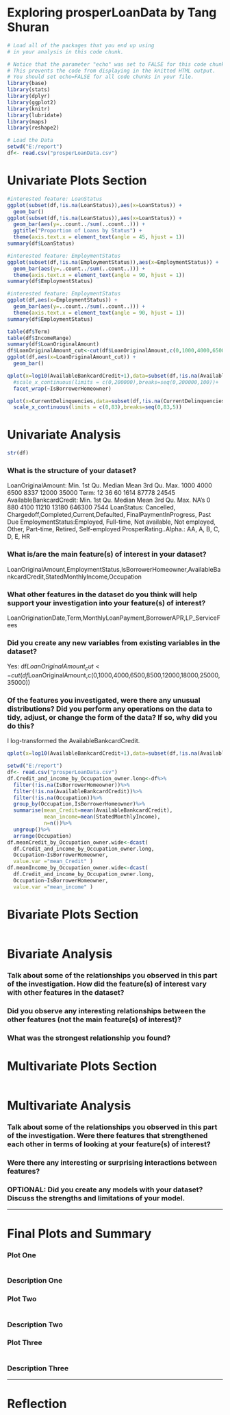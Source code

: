 Exploring prosperLoanData by Tang Shuran
========================================================

```r
# Load all of the packages that you end up using
# in your analysis in this code chunk.

# Notice that the parameter "echo" was set to FALSE for this code chunk.
# This prevents the code from displaying in the knitted HTML output.
# You should set echo=FALSE for all code chunks in your file.
library(base)
library(stats)
library(dplyr)
library(ggplot2)
library(knitr)
library(lubridate)
library(maps)
library(reshape2)
```

```r
# Load the Data
setwd("E:/report")
df<- read.csv("prosperLoanData.csv")
```

# Univariate Plots Section
```r
#interested feature: LoanStatus
ggplot(subset(df,!is.na(LoanStatus)),aes(x=LoanStatus)) + 
  geom_bar()
ggplot(subset(df,!is.na(LoanStatus)),aes(x=LoanStatus)) + 
  geom_bar(aes(y=..count../sum(..count..))) +
  ggtitle("Proportion of Loans by Status") + 
  theme(axis.text.x = element_text(angle = 45, hjust = 1))
summary(df$LoanStatus)

```



```r
#interested feature: EmploymentStatus
ggplot(subset(df,!is.na(EmploymentStatus)),aes(x=EmploymentStatus)) + 
  geom_bar(aes(y=..count../sum(..count..))) +
  theme(axis.text.x = element_text(angle = 90, hjust = 1))
summary(df$EmploymentStatus)

```

```r
#interested feature: EmploymentStatus
ggplot(df,aes(x=EmploymentStatus)) + 
  geom_bar(aes(y=..count../sum(..count..))) +
  theme(axis.text.x = element_text(angle = 90, hjust = 1))
summary(df$EmploymentStatus)
```

```r
table(df$Term)
table(df$IncomeRange)
summary(df$LoanOriginalAmount)
df$LoanOriginalAmount_cut<-cut(df$LoanOriginalAmount,c(0,1000,4000,6500,8500,12000,18000,25000,35000))
ggplot(df,aes(x=LoanOriginalAmount_cut)) + 
  geom_bar()

```

```r
qplot(x=log10(AvailableBankcardCredit+1),data=subset(df,!is.na(AvailableBankcardCredit)))+
  #scale_x_continuous(limits = c(0,200000),breaks=seq(0,200000,100))+
  facet_wrap(~IsBorrowerHomeowner)
```


```r
qplot(x=CurrentDelinquencies,data=subset(df,!is.na(CurrentDelinquencies)))+
  scale_x_continuous(limits = c(0,83),breaks=seq(0,83,5))

```


# Univariate Analysis
```r
str(df)

```


### What is the structure of your dataset?
LoanOriginalAmount: 
 Min. 1st Qu.  Median    Mean 3rd Qu.    Max. 
   1000    4000    6500    8337   12000   35000 
Term:
   12    36    60 
 1614 87778 24545 
AvailableBankcardCredit:
   Min. 1st Qu.  Median    Mean 3rd Qu.    Max.    NA's 
      0     880    4100   11210   13180  646300    7544 
LoanStatus: Cancelled, Chargedoff,Completed,Current,Defaulted, FinalPaymentInProgress, Past Due
EmploymentStatus:Employed, Full-time, Not available, Not employed, Other, Part-time, Retired, Self-employed
ProsperRating..Alpha.: AA, A, B, C, D, E, HR


### What is/are the main feature(s) of interest in your dataset?
LoanOriginalAmount,EmploymentStatus,IsBorrowerHomeowner,AvailableBankcardCredit,StatedMonthlyIncome,Occupation

### What other features in the dataset do you think will help support your investigation into your feature(s) of interest?
LoanOriginationDate,Term,MonthlyLoanPayment,BorrowerAPR,LP_ServiceFees

### Did you create any new variables from existing variables in the dataset?
Yes:
df$LoanOriginalAmount_cut<-cut(df$LoanOriginalAmount,c(0,1000,4000,6500,8500,12000,18000,25000,35000))

### Of the features you investigated, were there any unusual distributions? Did you perform any operations on the data to tidy, adjust, or change the form of the data? If so, why did you do this?
I log-transformed the AvailableBankcardCredit. 
```r
qplot(x=log10(AvailableBankcardCredit+1),data=subset(df,!is.na(AvailableBankcardCredit)))

setwd("E:/report")
df<- read.csv("prosperLoanData.csv")
df.Credit_and_income_by_Occupation_owner.long<-df%>%
  filter(!is.na(IsBorrowerHomeowner))%>%
  filter(!is.na(AvailableBankcardCredit))%>%
  filter(!is.na(Occupation))%>%
  group_by(Occupation,IsBorrowerHomeowner)%>%
  summarise(mean_Credit=mean(AvailableBankcardCredit),
            mean_income=mean(StatedMonthlyIncome),
            n=n())%>%
  ungroup()%>%
  arrange(Occupation)
df.meanCredit_by_Occupation_owner.wide<-dcast(
  df.Credit_and_income_by_Occupation_owner.long,
  Occupation~IsBorrowerHomeowner,
  value.var ="mean_Credit" )
df.meanIncome_by_Occupation_owner.wide<-dcast(
  df.Credit_and_income_by_Occupation_owner.long,
  Occupation~IsBorrowerHomeowner,
  value.var ="mean_income" )

```



# Bivariate Plots Section
```r

```

# Bivariate Analysis

### Talk about some of the relationships you observed in this part of the investigation. How did the feature(s) of interest vary with other features in the dataset?

### Did you observe any interesting relationships between the other features (not the main feature(s) of interest)?

### What was the strongest relationship you found?




# Multivariate Plots Section

```r

```

# Multivariate Analysis

### Talk about some of the relationships you observed in this part of the investigation. Were there features that strengthened each other in terms of looking at your feature(s) of interest?

### Were there any interesting or surprising interactions between features?

### OPTIONAL: Did you create any models with your dataset? Discuss the strengths and limitations of your model.

------

# Final Plots and Summary

### Plot One
```r

```

### Description One


### Plot Two
```r

```

### Description Two


### Plot Three
```r

```

### Description Three

------

# Reflection
